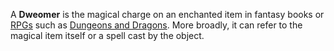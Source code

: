 A '''Dweomer''' is the magical charge on an enchanted item in fantasy books or [[RPG]]s such as [[Dungeons and Dragons]]. More broadly, it can refer to the magical item itself or a spell cast by the object.

{{rpg-stub}}